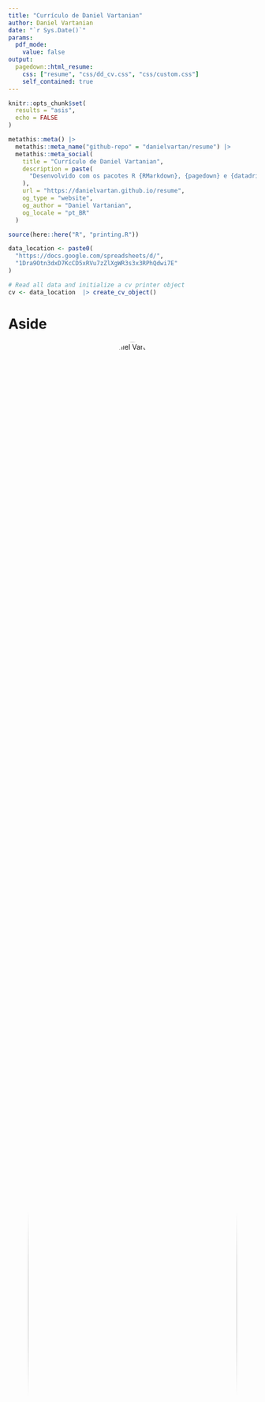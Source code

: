```yaml
---
title: "Currículo de Daniel Vartanian"
author: Daniel Vartanian
date: "`r Sys.Date()`"
params:
  pdf_mode:
    value: false
output:
  pagedown::html_resume:
    css: ["resume", "css/dd_cv.css", "css/custom.css"]
    self_contained: true
---
```


<!-- See https://pagedown.rbind.io/#resume to learn more. -->

```r
knitr::opts_chunk$set(
  results = "asis", 
  echo = FALSE
)
```

```r
metathis::meta() |>
  metathis::meta_name("github-repo" = "danielvartan/resume") |>
  metathis::meta_social(
    title = "Currículo de Daniel Vartanian",
    description = paste(
      "Desenvolvido com os pacotes R {RMarkdown}, {pagedown} e {datadrivencv}."
    ),
    url = "https://danielvartan.github.io/resume",
    og_type = "website",
    og_author = "Daniel Vartanian",
    og_locale = "pt_BR"
  )
```

<!-- styles: start -->
<link rel="stylesheet" href="https://cdn.jsdelivr.net/gh/jpswalsh/academicons@1/css/academicons.min.css">
<!-- styles: end -->

<!-- scripts: start -->
<script src="https://kit.fontawesome.com/ddcb976bc4.js" crossorigin="anonymous"></script>
<!-- scripts: end -->

```r
source(here::here("R", "printing.R"))

data_location <- paste0(
  "https://docs.google.com/spreadsheets/d/",
  "1Dra9Otn3dxD7KcCD5xRVu7zZlXgWR3s3x3RPhQdwi7E"
)

# Read all data and initialize a cv printer object
cv <- data_location  |> create_cv_object()
```

# Aside

![Daniel Vartanian](https://avatars.githubusercontent.com/u/29462472?v=4){width=100% style='border-radius: 50%; text-align: center;'}

```r
if (isTRUE(params$pdf_mode)) {
  cat(
    "<p style='font-size: 0.7rem; text-align: center;'>",
    "Veja este currículo online em: ",
    "[danielvartan.github.io/resume]", 
    "(https://danielvartan.github.io/resume)",
    "</p>",
    sep = ""
  )
} else {
  cat(
    "<p style='text-align: center;'>",
    "[<i class = 'fas fa-download'></i> Baixe este currículo]",
    "(pdf/Daniel%20Vartanian.pdf)",
    "</p>",
    sep = ""
  )
}
```

::: {style="text-align: left;"}
## Contato {#contact}

<i class="fa fa-map-marker"></i>  São Paulo, SP, Brasil

[<i class="fa-solid fa-phone"></i> +55 11 95057-9817](https://wa.me/+5511950579817)

[<i class="fa-solid fa-envelope"></i> danvartan@gmail.com](mailto:danvartan@gmail.com)

<i class="fa fa-share-alt" aria-hidden="true"></i> danielvartan (handle)

[<i class="fa-solid fa-house"></i>](https://linktr.ee/danielvartan)
[<i class="fa-brands fa-github"></i>](https://github.com/danielvartan)
[<i class="fa-brands fa-orcid"></i>](https://orcid.org/0000-0001-7782-759X)
[<i class="ai ai-google-scholar"></i>](https://scholar.google.com/citations?user=EYp2CJ4AAAAJ&hl=pt-BR)
[<i class="ai ai-researchgate"></i>](https://www.researchgate.net/profile/Daniel-Vartanian)
[<i class="ai ai-pubmed"></i>](https://pubmed.ncbi.nlm.nih.gov/?sort=pubdate&term=Vartanian+D&cauthor_id=32598502)
[<i class="ai ai-lattes"></i>](http://lattes.cnpq.br/3858825858568287)
[<i class="ai ai-protocols"></i>](https://www.protocols.io/researchers/m4wle112u1u4yle1)

[<i class="fa-brands fa-instagram"></i>](https://www.instagram.com/danielvartan)
[<i class="fa-brands fa-threads"></i>](https://www.threads.net/@danielvartan)
[<i class="fa-brands fa-linkedin-in"></i>](https://www.linkedin.com/in/danielvartan)

## Habilidades em programação {#skills}

<i class="fab fa-r-project"></i> `R` (Linguagem primária)

<i class="fab fa-python"></i> `Python`

<i class="fas fa-database"></i> `SQL`

<i class="fas fa-code-branch"></i> `Git`

<i class="fab fa-js"></i> `JavaScript`

<i class="fab fa-html5"></i> `HTML`

<i class="fab fa-css3-alt"></i> `CSS`
:::

## Disclaimer {#disclaimer}

Desenvolvido com os pacotes R [__pagedown__](https://github.com/rstudio/pagedown) e [__datadrivencv__](https://github.com/nstrayer/datadrivencv). 

Código disponível no [__GitHub__](https://github.com/danielvartan/resume).

Atualizado em `r format(Sys.Date(), "%d/%m/%Y")`.


# Main

## Daniel Vartanian {#title}

<!-- <p style="font-size: 0.8rem;">Acadêmico e Cientista de dados</p> -->

## Experiência profissional {#experiencias data-icon=suitcase}

```r
cv <- cv |> print_section("experience")
```

## Educação {#educacao data-icon=graduation-cap data-concise=true}

```r
cv <- cv |> print_section("education")
```

## Filiações {#filiacoes data-icon=id-badge}

```r
cv <- cv |> print_section("memberships")
```

\pagebreak

## Desenvolvimento de Software {#softwares data-icon=box-open}

```r
cv <- cv |> print_section("software_development")
```

## Principais publicações acadêmicas {#publicacoes data-icon=book}

```r
cv <- cv |> print_section("academic_articles")
```

::: {.aside style="top: 10px;"}
<h2>Idiomas</h2>

### Inglês

<i class="fa-solid fa-ear-listen"></i> Fluente

<i class="fas fa-book-reader"></i> Fluente

<i class="fa fa-comments-o" aria-hidden="true"></i> Fluente

<i class="fas fa-pencil-alt" aria-hidden="true"></i> Fluente

### Espanhol

<i class="fa-solid fa-ear-listen"></i> Fluente

<i class="fas fa-book-reader"></i> Fluente

<i class="fa fa-comments-o" aria-hidden="true"></i> Intermediário

<i class="fas fa-pencil-alt" aria-hidden="true"></i> Intermediário

<br>

<h2>Outros interesses</h2>

<p style="margin-block-start: 0em;">• [Bioinformática](https://pt.wikipedia.org/wiki/Bioinformática)</p>

• [Business intelligence](https://pt.wikipedia.org/wiki/Inteligência_empresarial)

• [Inteligência artificial](https://pt.wikipedia.org/wiki/Inteligência_artificial)

• Marketing organizacional

• Marketing político-eleitoral

• [Neurociência computacional](https://pt.wikipedia.org/wiki/Neurociência_computacional)

• [Science-to-business marketing](https://en.wikipedia.org/wiki/Science-to-business_marketing)

• [Sistemas complexos](https://pt.wikipedia.org/wiki/Sistemas_complexos)
:::

